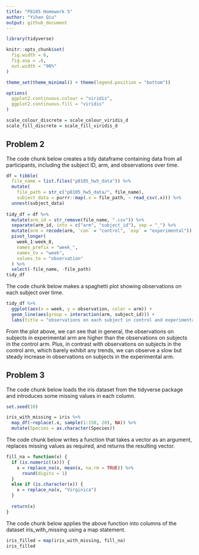 ```yaml
---
title: "P8105 Homework 5"
author: "Yihan Qiu"
output: github_document
---
```


```r
library(tidyverse)

knitr::opts_chunk$set(
  fig.width = 6,
  fig.asp = .6,
  out.width = "90%"
)

theme_set(theme_minimal() + theme(legend.position = "bottom"))

options(
  ggplot2.continuous.colour = "viridis",
  ggplot2.continuous.fill = "viridis"
)

scale_colour_discrete = scale_colour_viridis_d
scale_fill_discrete = scale_fill_viridis_d
```


## Problem 2

The code chunk below creates a tidy dataframe containing data from all participants, including the subject ID, arm, and observations over time.

```r
df = tibble(
  file_name = list.files("p8105_hw5_data")) %>% 
  mutate(
    file_path = str_c("p8105_hw5_data/", file_name),
    subject_data = purrr::map(.x = file_path, ~ read_csv(.x))) %>% 
  unnest(subject_data)
  
tidy_df = df %>%
  mutate(arm_id = str_remove(file_name, ".csv")) %>%
  separate(arm_id, into = c("arm", "subject_id"), sep = "_") %>%
  mutate(arm = recode(arm, `con` = "control", `exp` = "experimental")) %>%
  pivot_longer(
    week_1:week_8,
    names_prefix = "week_",
    names_to = "week",
    values_to = "observation"
  ) %>%
  select(-file_name, -file_path)
tidy_df
```

The code chunk below makes a spaghetti plot showing observations on each subject over time.

```r
tidy_df %>%
  ggplot(aes(x = week, y = observation, color = arm)) +
  geom_line(aes(group = interaction(arm, subject_id))) +
  labs(title = "observations on each subject in control and experimental arm over time")
```

From the plot above, we can see that in general, the observations on subjects in experimental arm are higher than the observations on subjects in the control arm.
Plus, in contrast with observations on subjects in the control arm, which barely exhibit any trends, we can observe a slow but steady increase in observations on subjects in the experimental arm.


## Problem 3

The code chunk below loads the iris dataset from the tidyverse package and introduces some missing values in each column. 

```r
set.seed(10)

iris_with_missing = iris %>% 
  map_df(~replace(.x, sample(1:150, 20), NA)) %>%
  mutate(Species = as.character(Species))
```

The code chunk below writes a function that takes a vector as an argument, replaces missing values as required, and returns the resulting vector.

```r
fill_na = function(x) {
  if (is.numeric((x))) {
    x = replace_na(x, mean(x, na.rm = TRUE)) %>%
      round(digits = 1)
  }
  else if (is.character(x)) {
    x = replace_na(x, "Virginica")
  }
  
  return(x)
}
```

The code chunk below applies the above function into columns of the dataset iris_with_missing using a map statement.

```r
iris_filled = map(iris_with_missing, fill_na)
iris_filled
```

